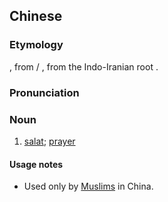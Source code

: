 {{also|乃玛子}}
==Chinese==
{{zh-forms|s=乃玛子|gloss=-}}

===Etymology===
{{bor|zh|fa|نماز|tr=namâz}}, from {{der|zh|pal|𐭥𐭮𐭢𐭣𐭤|tr=namāč, namāz||reverence, prostration, prayer}} / {{m|pal|𐬥𐬀𐬨𐬁𐬰|tr=namāz}}, from the Indo-Iranian root {{m|iir-pro|*namas-||to bow, prostrate}}.

===Pronunciation===
{{zh-pron
|m=nǎimǎzi
|cat=n
}}

===Noun===
{{zh-noun}}

# {{lb|zh|Islam}} [[salat]]; [[prayer]]

====Usage notes====
* Used only by [[Muslim]]s in China.

{{zh-cat|Islam}}